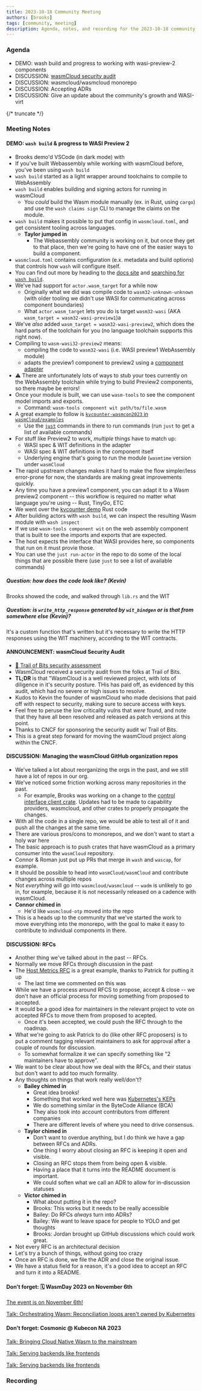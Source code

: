 ```yaml
---
title: 2023-10-18 Community Meeting
authors: [brooks]
tags: [community, meeting]
description: Agenda, notes, and recording for the 2023-10-18 community meeting
---
```



### Agenda

- DEMO: wash build and progress to working with wasi-preview-2 components
- DISCUSSION: [wasmCloud security audit](https://ostif.org/ostif-has-completed-a-security-audit-of-wasmcloud/)
- DISCUSSION: wasmcloud/wasmcloud monorepo
- DISCUSSION: Accepting ADRs
- DISCUSSION: Give an update about the community's growth and WASI-virt

{/* truncate */}

### Meeting Notes

#### DEMO: `wash build` & progress to WASI Preview 2

- Brooks demo'd VSCode (in dark mode) with
- If you've built Webassembly while working with wasmCloud before, you've been using `wash build`
- `wash build` started as a light wrapper around toolchains to compile to WebAssembly
- `wash build` enables building and signing actors for running in wasmCloud
  - You *could* build the Wasm module manually (ex. in Rust, using `cargo`) and use the `wash claims sign` CLI to manage the claims on the module.
- `wash build` makes it possible to put that config in `wasmcloud.toml`, and get consistent tooling across languages.
  - **Taylor jumped in**
    - The Webassembly community is working on it, but once they get to that place, then we're going to have one of the easier ways to build a component.
- `wasmcloud.toml` contains configuration (e.x. metadata and build options) that controls how `wash` will configure itself.
- You can find out more by heading to the [docs site][wasmcloud-docs] and [searching for `wash build`][wash-build-config].
- We've had support for `actor.wasm_target` for a while now
  - Originally what we did was compile code to `wasm32-unknown-unknown` (with older tooling we didn't use WASI for communicating across component boundaries)
  - What `actor.wasm_target` lets you do is target `wasm32-wasi` (AKA `wasm_target = wasm32-wasi-preview1`)a
- We've *also* added `wasm_target = wasm32-wasi-preview2`, which does the hard parts of the toolchain for you (no language toolchain supports this right now).
- Compiling to `wasm-wasi32-preview2` means:
  - compiling the code to `wasm32-wasi` (i.e. WASI preview1 WebAssembly module)
  - adapts the preview1 component to preview2 using a [component adapter][wasmtime-component-adapter]
- ⚠ There are unfortunately lots of ways to stub your toes currently on the WebAssembly toolchain while trying to build Preview2 components, so there maybe be errors!
- Once your module is built, we can use `wasm-tools` to see the component model imports and exports.
  - Command: `wasm-tools component wit path/to/file.wasm`
- A great example to follow is [`kvcounter-wasmcon2023` in `wasmCloud/examples`](https://github.com/wasmCloud/examples/tree/main/actor/kvcounter-wasmcon2023)
  - Use the [`just`][just] commands in there to run commands (run `just` to get a list of available commands)
- For stuff like Preview2 to work, *multiple* things have to match up:
  - WASI spec & WIT definitions in the adapter
  - WASI spec & WIT definitions in the component itself
  - Underlying engine that's going to run the module (`wasmtime` version under `wasmCloud`
- The rapid upstream changes makes it hard to make the flow simpler/less error-prone for now, the standards are making great improvements quickly.
- Any time you have a preview1 component, you can adapt it to a Wasm preview2 component -- this workflow is required no matter what language you're using -- Rust, TinyGo, ETC
- We went over the [kvcounter demo](https://github.com/wasmCloud/examples/tree/main/actor/kvcounter-wasmcon2023) Rust code
- After building actors with `wash build`, we can inspect the resulting Wasm module with `wash inspect`
- If we use `wasm-tools component wit` on the web assembly component that is built to see the imports and exports that are expected.
- The host expects the interface that WASI provides here, so components that run on it must provie those.
- You can use the `just run-actor` in the repo to do some of the local things that are possible there (use `just` to see a list of available commands)

##### Question: how does the code look like? (Kevin)

Brooks showed the code, and walked through `lib.rs` and the WIT

##### Question: is `write_http_response` generated by `wit_bindgen` or is that from somewhere else (Kevin)?

It's a custom function that's written but it's necessary to write the HTTP responses using the WIT machinery, according to the WIT contracts.

[wasmcloud-docs]: https://wasmcloud.com/docs/intro
[wash-build-config]: https://wasmcloud.com/docs/fundamentals/workflow/config#wash-build
[wasmtime-component-adapter]: https://github.com/bytecodealliance/wasmtime/tree/main/crates/wasi-preview1-component-adapter
[just]: https://github.com/casey/just

#### ANNOUNCEMENT: wasmCloud Security Audit

- [📖 Trail of Bits security assessment](https://ostif.org/wp-content/uploads/2023/10/wasmcloud-audit-ostif-trail-of-bits-final.pdf)
- WasmCloud received a security audit from the folks at Trail of Bits.
- **TL;DR** is that "WasmCloud is a well reviewed project, with lots of diligence in it's security posture. THis has paid off, as evidenced by this audit, which had no severe or high issues to resolve.
- Kudos to Kevin the founder of wasmCloud who made decisions that paid off with respect to security, making sure to secure access with keys.
- Feel free to peruse the low criticality vulns that *were* found, and note that they have all been resolved and released as patch versions at this point.
- Thanks to CNCF for sponsoring the security audit w/ Trail of Bits.
- This is a great step forward for moving the wasmCloud project along within the CNCF.

#### DISCUSSION: Managing the wasmCloud GitHub organization repos

- We've talked a lot about reorganizing the orgs in the past, and we still have a lot of repos in our org.
- We've noticed some friction working across many repositories in the past.
  - For example, Brooks was working on a change to the [control interface client crate](https://github.com/wasmCloud/control-interface-client). Updates had to be made to capability providers, wasmcloud, and other crates to properly propagate the changes.
- With all the code in a single repo, we would be able to test all of it and push all the changes at the same time.
- There are various pros/cons to monorepos, and we don't want to start a holy war here
- The basic approach is to push crates that have wasmCloud as a primary consumer into the `wasmCloud` repository.
- Connor & Roman just put up PRs that merge in `wash` and `wascap`, for example.
- It should be possible to head into `wasmCloud/wasmCloud` and contribute changes across multiple repos
- Not *everything* will go into `wasmcloud/wasmcloud` -- `wadm` is unlikely to go in, for example, because it is not necessarily released on a cadence with wasmCloud.
- **Connor chimed in**
  - He'd like `wasmcloud-otp` moved into the repo
- This is a heads up to the community that we've started the work to move everything into the monorepo, with the goal to make it easy to contribute to individual components in there.

#### DISCUSSION: RFCs

- Another thing we've talked about in the past -- RFCs.
- Normally we move RFCs through discussion in the past
- The [Host Metrics RFC](https://github.com/wasmCloud/wasmCloud/issues/664) is a great example, thanks to Patrick for putting it up
  - The last time we commented on this was
- While we have a process around RFCS to propose, accept & close -- we don't have an official process for moving something from proposed to accepted.
- It would be a good idea for maintainers in the relevant project to vote on accepted RFCs to move them from proposed to acepted.
  - Once it's been accepted, we could push the RFC through to the roadmap.
- What we're going to ask Patrick to do (like other RFC proposers) is to put a comment tagging relevant maintainers to ask for approval after a couple of rounds for discussion.
  - To somewhat formalize it we can specify something like "2 maintainers have to approve".
- We want to be clear about how we deal with the RFCs, and their status but don't want to add too much formality.
- Any thoughts on things that work really well/don't?
  - **Bailey chimed in**
    - Great idea brooks!
    - Something that worked well here was [Kubernetes's KEPs](https://github.com/kubernetes/enhancements/blob/master/keps/sig-architecture/0000-kep-process/README.md)
    - We do something similar in the ByteCode Alliance (BCA)
    - They also took into account contributors from different companies
    - There are different levels of where you need to drive consensus.
  - **Taylor chimed in**
    - Don't want to overdue anything, but I do think we have a gap between RFCs and ADRs.
    - One thing I worry about closing an RFC is keeping it open and visible.
    - Closing an RFC stops them from being open & visible.
    - Having a place that it turns into the README document is important.
    - We could soften what we call an ADR to allow for in-discussion statuses
  - **Victor chimed in**
    - What about putting it in the repo?
    - Brooks: This works but it needs to be really accessible
    - Bailey: Do RFCs *always* turn into ADRs?
    - Bailey: We want to leave space for people to YOLO and get thoughts
    - Brooks: Jordan brought up GitHub discussions which could work great.
- Not every RFC is an architectural decision
- Let's try a bunch of things, without going too crazy
- Once an RFC is done, we file the ADR and close the original issue.
- We have a status field for a reason, it's a good idea to accept an RFC and turn it into a README.

#### Don't forget: 🗓 WasmDay 2023 on November 6th

[The event is on November 6th!](https://events.linuxfoundation.org/kubecon-cloudnativecon-north-america/co-located-events/cloud-native-wasm-day/)

[Talk: Orchestrating Wasm: Reconciliation loops aren't owned by Kubernetes](https://events.linuxfoundation.org/kubecon-cloudnativecon-north-america/co-located-events/cncf-hosted-co-located-schedule/)

#### Don't forget: Cosmonic @ Kubecon NA 2023

[Talk: Bringing Cloud Native Wasm to the mainstream](https://kccncna2023.sched.com/event/1RQZf/bringing-cloud-native-wasm-to-the-mainstream-with-wasm-working-group-shivay-lamba-meilisearch-kevin-hoffman-cosmonic?iframe=no&w=100%&sidebar=yes&bg=no)

[Talk: Serving backends like frontends](https://kccncna2023.sched.com/event/1R2r8/delivering-backends-like-frontends-with-webassembly-brooks-townsend-cosmonic?iframe=no&w=100%&sidebar=yes&bg=no)

[Talk: Serving backends like frontends](https://kccncna2023.sched.com/event/1R2r8/delivering-backends-like-frontends-with-webassembly-brooks-townsend-cosmonic?iframe=no&w=100%&sidebar=yes&bg=no)

### Recording

<ReactPlayer url='https://www.youtube.com/watch?v=qaqkbAXfKIA' controls />
